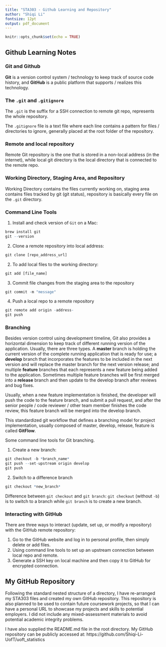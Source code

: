 ```yaml
---
title: "STA303 - Github Learning and Repository"
author: "Shiqi Li"
fontsize: 12pt
output: pdf_document
---
```


```r
knitr::opts_chunk$set(echo = TRUE)
```

## Github Learning Notes

### Git and Github

**Git** is a version control system / technology to keep track of source code history, and **GitHub** is a public platform that supports / realizes this technology.

### The `.git` and `.gitignore`

The `.git` is the suffix for a SSH connection to remote git repo, represents the whole repository.

The `.gitignore` file is a text file where each line contains a pattern for files / directories to ignore, generally placed at the root folder of the repository.

### Remote and local repository

Remote Git repository is the one that is stored in a non-local address (in the internet), while local git directory is the local directory that is connected to the remote repo.

### Working Directory, Staging Area, and Repository

Working Directory contains the files currently working on, staging area contains files tracked by git (git status), repository is basically every file on the `.git` directory.

### Command Line Tools

1. Install and check version of `Git` on a Mac:

```r
brew install git
git --version
```

2. Clone a remote repository into local address:

```r
git clone [repo_address_url]
```

2. To add local files to the working directory:

```r
git add [file_name]
```

3. Commit file changes from the staging area to the repository

```r
git commit -m "message"
```

4. Push a local repo to a remote repository

```r
git remote add origin -address-
git push
```

### Branching

Besides version control using development timeline, Git also provides a horizontal dimension to keep track of different running version of the application. Usually, there are three types. A **master** branch is holding the current version of the complete running application that is ready for use; a **develop** branch that incorporates the features to be included in the next version and will replace the master branch for the next version release; and multiple **feature** branches that each represents a new feature being added to the application. Sometimes multiple feature branches will be first merged into a **release** branch and then update to the develop branch after reviews and bug fixes.

Usually, when a new feature implementation is finished, the developer will push the code to the feature branch, and submit a pull request, and after the senior people / code reviewer / other team member finishes the code review, this feature branch will be merged into the develop branch.

This standardized git workflow that defines a branching model for project implementation, usually composed of master, develop, release, feature is called **GitFlow**.

Some command line tools for Git branching.

1. Create a new branch:

```r
git checkout -b *branch_name*
git push --set-upstream origin develop
git push
```

2. Switch to a difference branch

```r
git checkout *new_branch*
```

Difference between `git checkout` and `git branch`: `git checkout` (without `-b`) is to switch to a branch while `git branch` is to create a new branch.

### Interacting with GitHub

There are three ways to interact (update, set up, or modify a repository) with the GitHub remote repository:

1. Go to the GitHub website and log in to personal profile, then simply delete or add files.
2. Using command line tools to set up an upstream connection between local repo and remote.
3. Generate a SSH key on local machine and then copy it to GitHub for encrypted connection.

## My GitHub Repository

Following the standard nested structure of a directory, I have re-arranged my STA303 files and created my own GitHub repository. This repository is also planned to be used to contain future coursework projects, so that I can have a personal URL to showcase my projects and skills to potential employers. I did not include any mixed-assessment materials to avoid potential academic integrity problems.

I have also supplied the README.md file in the root directory. My GitHub repository can be publicly accessed at: https://github.com/Shiqi-Li-UofT/uoft_statistics
